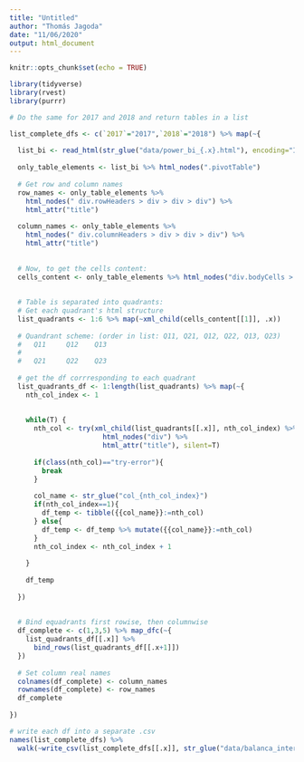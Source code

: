 ```yaml
---
title: "Untitled"
author: "Thomás Jagoda"
date: "11/06/2020"
output: html_document
---
```


```r
knitr::opts_chunk$set(echo = TRUE)
```

```r
library(tidyverse)
library(rvest)
library(purrr)
```


```r

# Do the same for 2017 and 2018 and return tables in a list

list_complete_dfs <- c(`2017`="2017",`2018`="2018") %>% map(~{
  
  list_bi <- read_html(str_glue("data/power_bi_{.x}.html"), encoding="ISO-8859-1")
  
  only_table_elements <- list_bi %>% html_nodes(".pivotTable")
  
  # Get row and column names
  row_names <- only_table_elements %>% 
    html_nodes(" div.rowHeaders > div > div > div") %>% 
    html_attr("title")
  
  column_names <- only_table_elements %>% 
    html_nodes(" div.columnHeaders > div > div > div") %>% 
    html_attr("title")
  
  
  # Now, to get the cells content:
  cells_content <- only_table_elements %>% html_nodes("div.bodyCells > div:first-child")
  
  
  # Table is separated into quadrants:
  # Get each quadrant's html structure
  list_quadrants <- 1:6 %>% map(~xml_child(cells_content[[1]], .x))
  
  # Quandrant scheme: (order in list: Q11, Q21, Q12, Q22, Q13, Q23)
  #   Q11     Q12    Q13
  #
  #   Q21     Q22    Q23
  
  # get the df corrresponding to each quadrant
  list_quadrants_df <- 1:length(list_quadrants) %>% map(~{
    nth_col_index <- 1
    
    
    while(T) {
      nth_col <- try(xml_child(list_quadrants[[.x]], nth_col_index) %>% 
                       html_nodes("div") %>% 
                       html_attr("title"), silent=T)
      
      if(class(nth_col)=="try-error"){
        break
      } 
      
      col_name <- str_glue("col_{nth_col_index}")
      if(nth_col_index==1){
        df_temp <- tibble({{col_name}}:=nth_col)
      } else{
        df_temp <- df_temp %>% mutate({{col_name}}:=nth_col)
      }
      nth_col_index <- nth_col_index + 1
      
    }
    
    df_temp
    
  })
  
  
  # Bind equadrants first rowise, then columnwise
  df_complete <- c(1,3,5) %>% map_dfc(~{
    list_quadrants_df[[.x]] %>% 
      bind_rows(list_quadrants_df[[.x+1]])
  })
  
  # Set column real names
  colnames(df_complete) <- column_names
  rownames(df_complete) <- row_names
  df_complete
  
})

# write each df into a separate .csv
names(list_complete_dfs) %>% 
  walk(~write_csv(list_complete_dfs[[.x]], str_glue("data/balanca_interestadual_{.x}.csv")))



```
